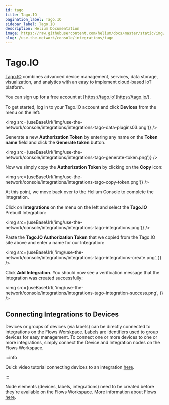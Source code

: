 ```yaml
---
id: tago
title: Tago.IO
pagination_label: Tago.IO
sidebar_label: Tago.IO
description: Helium Documentation
image: https://raw.githubusercontent.com/helium/docs/master/static/img/link-image.png
slug: /use-the-network/console/integrations/tago
---
```


# Tago.IO


[Tago.IO](https://tago.io/) combines advanced device management, services, data storage,
visualization, and analytics with an easy to implement cloud-based IoT platform.

You can sign up for a free account at [https://tago.io](https://tago.io/).

To get started, log in to your Tago.IO account and click **Devices** from the menu on the left:

<img
  src={useBaseUrl('img/use-the-network/console/integrations/integrations-tago-data-plugins03.png')}
/>

Generate a new **Authorization Token** by entering any name on the **Token name** field and click
the **Generate token** button.

<img
  src={useBaseUrl('img/use-the-network/console/integrations/integrations-tago-generate-token.png')}
/>

Now we simply copy the **Authorization Token** by clicking on the **Copy** icon:

<img
  src={useBaseUrl('img/use-the-network/console/integrations/integrations-tago-copy-token.png')}
/>

At this point, we move back over to the Helium Console to complete the Integration.

Click on **Integrations** on the menu on the left and select the **Tago.IO** Prebuilt Integration:

<img
  src={useBaseUrl('img/use-the-network/console/integrations/integrations-tago-integrations.png')}
/>

Paste the **Tago.IO Authorization Token** that we copied from the Tago.IO site above and enter a
name for our Integration:

<img
  src={useBaseUrl(
    'img/use-the-network/console/integrations/integrations-tago-integrations-create.png',
  )}
/>

Click **Add Integration**. You should now see a verification message that the Integration was
created successfully:

<img
  src={useBaseUrl(
    'img/use-the-network/console/integrations/integrations-tago-integration-success.png',
  )}
/>

## Connecting Integrations to Devices

Devices or groups of devices (via labels) can be directly connected to integrations on the Flows
Worskpace. Labels are identifiers used to group devices for easy management. To connect one or more
devices to one or more integrations, simply connect the Device and Integration nodes on the Flows
Workspace.

:::info

Quick video tutorial connecting devices to an integration
[here](https://www.youtube.com/watch?v=lnERw1f7TGE).

:::

Node elements (devices, labels, integrations) need to be created before they're available on the
Flows Workspace. More information about Flows
[here](https://docs.helium.com/use-the-network/console/flows/).
